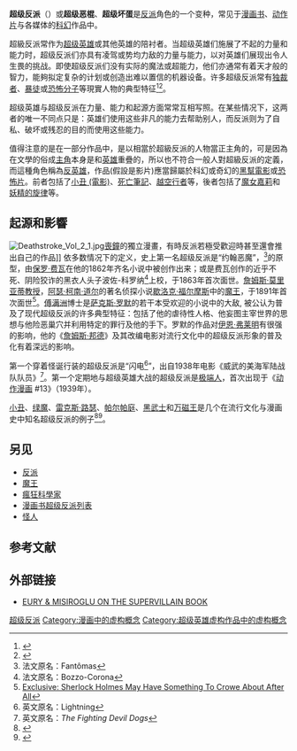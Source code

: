 '''超级反派'''（{{lang-en|Supervillain}}）或'''超级恶棍'''、'''超级坏蛋'''是[[反派|反派]]角色的一个变种，常见于[[漫画书|漫画书]]、[[动作片|动作片]]与各媒体的[[科幻|科幻]]作品中。

超級反派常作为[[超级英雄|超级英雄]]或其他英雄的陪衬者。当超级英雄们施展了不起的力量和能力时，超级反派们亦具有凌驾或势均力敌的力量与能力，以对英雄们展现出令人生畏的挑战。即使超级反派们没有实际的魔法或超能力，他们亦通常有着天才般的智力，能夠拟定复杂的计划或创造出难以置信的机器设备。许多超级反派常有[[独裁者|独裁者]]、[[暴徒|暴徒]]或[[恐怖分子|恐怖分子]]等現實人物的典型特征<ref>{{Cite web|title=Bags and Boards: “The Supervillain Book”: A good tome on bad guys|url=http://weblogs.variety.com/bags_and_boards/2007/03/the_supervillai.html|accessdate=2021-03-12|archiveurl=https://web.archive.org/web/20071205221402/http://weblogs.variety.com/bags_and_boards/2007/03/the_supervillai.html|archivedate=2007-12-05|dead-url=yes}}</ref><ref>{{Cite web|title=Comic Book, Graphic Novel and Cartooning Discussions|url=http://www.comicon.com/cgi-bin/ultimatebb.cgi?ubb=get_topic;f=36;t=006131;p=0|accessdate=2021-03-12|publisher=COMICON.com Panels|archiveurl=https://web.archive.org/web/20120218045716/http://www.comicon.com/cgi-bin/ultimatebb.cgi?ubb=get_topic;f=36;t=006131;p=0|archivedate=2012-02-18|dead-url=yes}}</ref>。

超级英雄与超级反派在力量、能力和起源方面常常互相写照。在某些情况下，这两者的唯一不同点只是：英雄们使用这些非凡的能力去帮助别人，而反派则为了自私、破坏或残忍的目的而使用这些能力。

值得注意的是在一部分作品中，是以相當於超級反派的人物當正主角的，可是因為在文學的俗成[[主角|主角]]本身是和[[英雄|英雄]]重疊的，所以也不符合一般人對超級反派的定義，而這種角色稱為[[反英雄|反英雄]]，作品(假設是影片)應當歸屬於科幻或奇幻的[[黑幫電影|黑幫電影]]或[[恐怖片|恐怖片]]。前者包括了[[小丑_(電影)|小丑 (電影)]]、[[死亡筆記|死亡筆記]]、[[越空行者|越空行者]]等，後者包括了[[魔女嘉莉|魔女嘉莉]]和[[妖精的旋律|妖精的旋律]]等。

==起源和影響==
[[File:Deathstroke_Vol_2_1.jpg|thumb]][[喪鐘_(漫畫)|喪鐘]]的獨立漫畫，有時反派若極受歡迎時甚至還會推出自己的作品]]
依多数情况下的定义，史上第一名超级反派是“约翰恶魔”，{{tsl|en|Fantômas|方托马斯}}<ref>法文原名：Fantômas</ref>的原型，由[[保罗·费瓦|保罗·费瓦]]在他的1862年齐名小说中被创作出来；或是费瓦创作的近乎不死、阴险狡诈的黑衣人头子波佐-科罗纳<ref>法文原名：Bozzo-Corona</ref>上校，于1863年首次面世。[[詹姆斯·莫里亚蒂教授|詹姆斯·莫里亚蒂教授]]，[[阿瑟·柯南·道尔|阿瑟·柯南·道尔]]的著名侦探小说[[歇洛克·福尔摩斯|歇洛克·福尔摩斯]]中的[[魔王|魔王]]，于1891年首次面世<ref>[http://latinoreview.com/news/exclusive-sherlock-holmes-may-have-something-to-crowe-about-after-all-5333  Exclusive: Sherlock Holmes May Have Something To Crowe About After All]</ref>。[[傅满洲|傅满洲]]博士是[[萨克斯·罗默|萨克斯·罗默]]的若干本受欢迎的小说中的大敌, 被公认为普及了现代超级反派的许多典型特征：包括了他的虐待性人格、他妄图主宰世界的思想与他险恶巢穴并利用特定的罪行及他的手下。罗默的作品对[[伊恩·弗莱明|伊恩·弗莱明]]有很强的影响，他的《[[詹姆斯·邦德|詹姆斯·邦德]]》及其改编电影对流行文化中的超级反派形象的普及化有着深远的影响。

第一个穿着怪诞行装的超级反派是“闪电<ref>英文原名：Lightning</ref>”，出自1938年电影《威武的美海军陆战队队员》<ref>英文原名：''The Fighting Devil Dogs''</ref>。第一个定期地与超级英雄大战的超级反派是[[极端人|极端人]]，首次出现于《[[动作漫画|动作漫画]] #13》（1939年）。 

[[小丑_(角色)|小丑]]、[[绿魔|绿魔]]、[[雷克斯·路瑟|雷克斯·路瑟]]、[[帕尔帕庭|帕尔帕庭]]、[[黑武士|黑武士]]和[[万磁王|万磁王]]是几个在流行文化与漫画史中知名超级反派的例子<ref>{{Cite web|title=Joker tops supervillain poll|url=http://www.metro.co.uk/metrolife/films/article.html?in_article_id=181479&in_page_id=27|accessdate=2010-08-17|publisher=Metro.co.uk|archiveurl=https://web.archive.org/web/20080802120351/http://www.metro.co.uk/metrolife/films/article.html?in_article_id=181479&in_page_id=27|archivedate=2008-08-02|dead-url=yes}}</ref><ref>{{Cite web|title=Are They Evil Personified? Top 10 Comic Book Super Villians|url=https://www.liveabout.com/top-super-villains-of-all-time-804285|accessdate=2021-03-12|last=Albert|first=Aaron Albert Aaron|work=LiveAbout|language=en}}</ref>。

== 另见 ==
{{Wiktionary}}
{{Commons category|Supervillains}}
* [[反派|反派]]
* [[魔王|魔王]]
* [[瘋狂科學家|瘋狂科學家]]
* [[漫画书超级反派列表|漫画书超级反派列表]]
* [[怪人|怪人]]

==参考文献==
{{reflist}}

==外部链接==
*[https://web.archive.org/web/20110605162347/http://www.comicon.com/cgi-bin/ultimatebb.cgi?ubb=get_topic;f=36;t=006131 EURY & MISIROGLU ON THE SUPERVILLAIN BOOK]

{{超级英雄虚构作品}}
{{漫画导航}}
[[Category:超级反派|]]
[[Category:漫画中的虚构概念|Category:漫画中的虚构概念]]
[[Category:超级英雄虚构作品中的虚构概念|Category:超级英雄虚构作品中的虚构概念]]